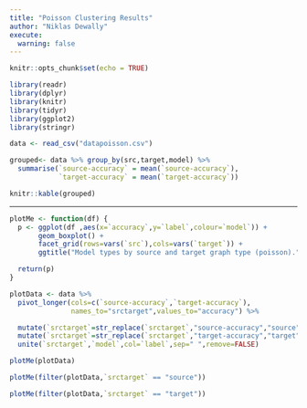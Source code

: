 ```yaml
---
title: "Poisson Clustering Results"
author: "Niklas Dewally"
execute:
  warning: false
---
```


```r
knitr::opts_chunk$set(echo = TRUE)
```

```r
library(readr)
library(dplyr)
library(knitr)
library(tidyr)
library(ggplot2)
library(stringr)
```

```r
data <- read_csv("datapoisson.csv")
```

```r
grouped<- data %>% group_by(src,target,model) %>% 
  summarise(`source-accuracy` = mean(`source-accuracy`),
            `target-accuracy` = mean(`target-accuracy`))

knitr::kable(grouped)
```
* * * 

```r

plotMe <- function(df) {
  p <- ggplot(df ,aes(x=`accuracy`,y=`label`,colour=`model`)) + 
       geom_boxplot() + 
       facet_grid(rows=vars(`src`),cols=vars(`target`)) +
       ggtitle("Model types by source and target graph type (poisson).")

  return(p)
}
```


```r
plotData <- data %>%
  pivot_longer(cols=c(`source-accuracy`,`target-accuracy`),
               names_to="srctarget",values_to="accuracy") %>%

  mutate(`srctarget`=str_replace(`srctarget`,"source-accuracy","source")) %>%
  mutate(`srctarget`=str_replace(`srctarget`,"target-accuracy","target")) %>%    
  unite(`srctarget`,`model`,col=`label`,sep=" ",remove=FALSE) 

plotMe(plotData)
```
```r
plotMe(filter(plotData,`srctarget` == "source"))
```


```r
plotMe(filter(plotData,`srctarget` == "target"))
```
